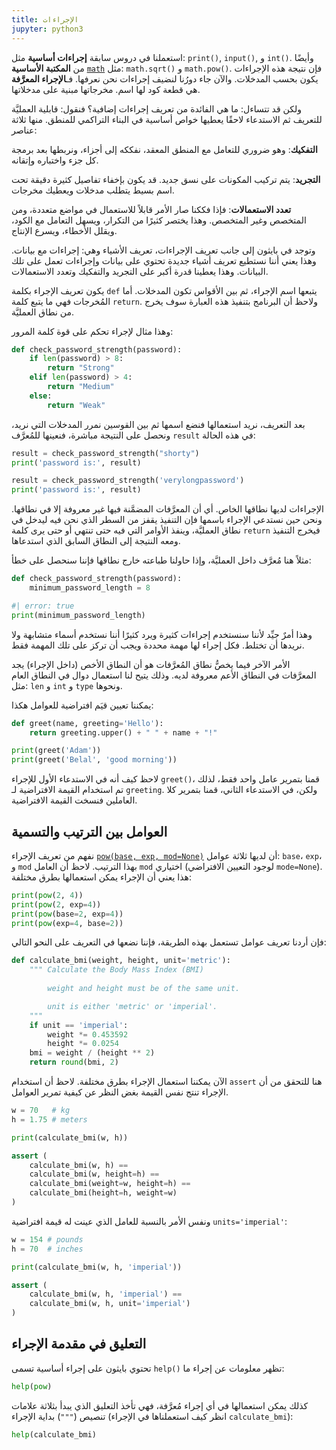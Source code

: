 ```yaml
---
title: الإجراءات
jupyter: python3
---
```



استعملنا في دروس سابقة **إجراءات أساسية** مثل: `print()`, `input()`, و `int()`. وأيضًا من **المكتبة الأساسية** [`math`](https://docs.python.org/3/library/math.html) مثل: `math.sqrt()` و `math.pow()`. فإن نتيجة هذه الإجراءات يكون بحسب المدخلات. والآن جاء دورُنا لنضيف إجراءات نحن نعرفها. فـ**الإجراء المعرَّفة** هي قطعة كود لها اسم. مخرجاتها مبنية على مدخلاتها.

ولكن قد تتساءل: ما هي الفائدة من تعريف إجراءات إضافية؟ فنقول: قابلية العمليَّة للتعريف ثم الاستدعاء لاحقًا يعطيها خواص أساسية في البناء التراكمي للمنطق. منها ثلاثة عناصر:

**التفكيك**: وهو ضروري للتعامل مع المنطق المعقد، نفككه إلى أجزاء، ونربطها بعد برمجة كل جزء واختباره وإتقانه.

**التجريد**: يتم تركيب المكونات على نسق جديد. قد يكون بإخفاء تفاصيل كثيرة دقيقة تحت اسم بسيط يتطلب مدخلات ويعطيك مخرجات.

**تعدد الاستعمالات**: فإذا فككنا صار الأمر قابلاً للاستعمال في مواضع متعددة، ومن المتخصص وغير المتخصص. وهذا يختصر كثيرًا من التكرار، ويسهل التعامل مع الكود، ويقلل الأخطاء، ويسرع الإنتاج.

وتوجد في بايثون إلى جانب تعريف الإجراءات، تعريف الأشياء وهي: إجراءات مع بيانات. وهذا يعني أننا نستطيع تعريف أشياء جديدة تحتوي على بيانات وإجراءات تعمل على تلك البيانات. وهذا يعطينا قدرة أكبر على التجريد والتفكيك وتعدد الاستعمالات.

يكون تعريف الإجراء بكلمة `def` يتبعها اسم الإجراء، ثم بين الأقواس تكون المدخلات. أما المُخرجات فهي ما يتبع كلمة `return`. ولاحظ أن البرنامج بتنفيذ هذه العبارة سوف يخرج من نطاق العمليَّة.

وهذا مثال لإجراء تحكم على قوة كلمة المرور:

```python
def check_password_strength(password):
    if len(password) > 8:
        return "Strong"
    elif len(password) > 4:
        return "Medium"
    else:
        return "Weak"
```

بعد التعريف، نريد استعمالها فنضع اسمها ثم بين القوسين نمرر المدخلات التي نريد، ونحصل على النتيجة مباشرة، فنعينها للمُعرَّف `result` في هذه الحالة:

```python
result = check_password_strength("shorty")
print('password is:', result)

result = check_password_strength('verylongpassword')
print('password is:', result)
```

الإجراءات لديها نطاقها الخاص. أي أن المعرَّفات المضمَّنة فيها غير معروفة إلا في نطاقها. ونحن حين نستدعي الإجراء باسمها فإن التنفيذ يقفز من السطر الذي نحن فيه ليدخل في نطاق العمليَّة، وينفذ الأوامر التي فيه حتى تنتهي أو حتى يرى كلمة `return` فيخرج التنفيذ ومعه النتيجة إلى النطاق السابق الذي استدعاها.

مثلاً هنا مُعرَّف داخل العمليَّة، وإذا حاولنا طباعته خارج نطاقها فإننا سنحصل على خطأ:

```python
def check_password_strength(password):
    minimum_password_length = 8
```

```python
#| error: true
print(minimum_password_length)
```

وهذا أمرٌ جيِّد لأننا سنستخدم إجراءات كثيرة ويرد كثيرًا أننا نستخدم أسماء متشابهة ولا نريدها أن تختلط. فكل إجراء لها مهمة محددة ويجب أن تركز على تلك المهمة فقط.

الأمر الآخر فيما يخصُّ نطاق المُعرَّفات هو أن النطاق الأخص (داخل الإجراء) يجد المعرَّفات في النطاق الأعم معروفة لديه. وذلك يتيح لنا استعمال دوال في النطاق العام مثل: `len` و `int` و `type` ونحوها.

يمكننا تعيين قيَم افتراضية للعوامل هكذا:

```python
def greet(name, greeting='Hello'):
    return greeting.upper() + " " + name + "!"

print(greet('Adam'))
print(greet('Belal', 'good morning'))
```

لاحظ كيف أنه في الاستدعاء الأول للإجراء `greet()`، قمنا بتمرير عامل واحد فقط، لذلك تم استخدام القيمة الافتراضية لـ `greeting`. ولكن، في الاستدعاء الثاني، قمنا بتمرير كلا العاملين فنسخت القيمة الافتراضية.

## العوامل بين الترتيب والتسمية

نفهم من تعريف الإجراء [`pow(base, exp, mod=None)`](https://docs.python.org/3/library/functions.html#pow) أن لديها ثلاثة عوامل: `base`، `exp`، و `mod` بهذا الترتيب. لاحظ أن العامل `mod` اختياري (لوجود التعيين الافتراضي `mode=None`). هذا يعني أن الإجراء يمكن استعمالها بطرق مختلفة:

```python
print(pow(2, 4))
print(pow(2, exp=4))
print(pow(base=2, exp=4))
print(pow(exp=4, base=2))
```

فإن أردنا تعريف عوامل تستعمل بهذه الطريقة، فإننا نضعها في التعريف على النحو التالي: 

```python
def calculate_bmi(weight, height, unit='metric'):
    """ Calculate the Body Mass Index (BMI)
        
        weight and height must be of the same unit.

        unit is either 'metric' or 'imperial'.
    """
    if unit == 'imperial':
        weight *= 0.453592
        height *= 0.0254
    bmi = weight / (height ** 2)
    return round(bmi, 2)
```

الآن يمكننا استعمال الإجراء بطرق مختلفة. لاحظ أن استخدام `assert` هنا للتحقق من أن الإجراء تنتج نفس القيمة بغض النظر عن كيفية تمرير العوامل.

```python
w = 70   # kg
h = 1.75 # meters

print(calculate_bmi(w, h))

assert (
    calculate_bmi(w, h) ==
    calculate_bmi(w, height=h) ==
    calculate_bmi(weight=w, height=h) ==
    calculate_bmi(height=h, weight=w)
)
```

ونفس الأمر بالنسبة للعامل الذي عينت له قيمة افتراضية `units='imperial'`:

```python
w = 154 # pounds
h = 70  # inches

print(calculate_bmi(w, h, 'imperial'))

assert (
    calculate_bmi(w, h, 'imperial') ==
    calculate_bmi(w, h, unit='imperial')
)
```


## التعليق في مقدمة الإجراء

تحتوي بايثون على إجراء أساسية تسمى `help()` تظهر معلومات عن إجراء ما:

```python
help(pow)
```

كذلك يمكن استعمالها في أي إجراء مُعرَّفة، فهي تأخذ التعليق الذي يبدأ بثلاثة علامات تنصيص (`"""`) بداية الإجراء (انظر كيف استعملناها في الإجراء `calculate_bmi`):

```python
help(calculate_bmi)
```

